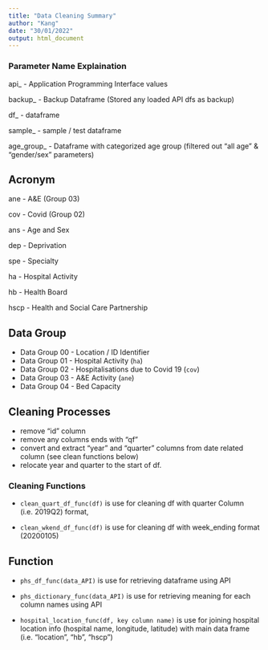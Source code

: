 ```yaml
---
title: "Data Cleaning Summary"
author: "Kang"
date: "30/01/2022"
output: html_document
---
```





### Parameter Name Explaination
api_ - Application Programming Interface values

backup_ - Backup Dataframe (Stored any loaded API dfs as backup)

df_ - dataframe

sample_ - sample / test dataframe

age_group_ - Dataframe with categorized age group (filtered out "all age" & "gender/sex" parameters)

## Acronym

ane - A&E (Group 03)

cov - Covid (Group 02)

ans - Age and Sex

dep - Deprivation 

spe - Specialty 

ha - Hospital Activity

hb - Health Board

hscp - Health and Social Care Partnership



## Data Group
* Data Group 00 -  Location / ID Identifier
* Data Group 01 - Hospital Activity (`ha`)
* Data Group 02 - Hospitalisations due to Covid 19 (`cov`)
* Data Group 03 -  A&E Activity (`ane`)
* Data Group 04 - Bed Capacity

## Cleaning Processes 
* remove "id" column
* remove any columns ends with "qf"
* convert and extract "year" and "quarter" columns from date related column (see clean functions below)
* relocate year and quarter to the start of df.

### Cleaning Functions

* `clean_quart_df_func(df)`
is use for cleaning df with quarter Column (i.e. 2019Q2) format,

* `clean_wkend_df_func(df)`
is use for cleaning df with week_ending format (20200105)


## Function

* `phs_df_func(data_API)`
is use for retrieving dataframe using API

* `phs_dictionary_func(data_API)`
is use for retrieving meaning for each column names using API

* `hospital_location_func(df, key column name)`
is use for joining hospital location info (hospital name, longitude, latitude) with main data frame
(i.e. "location", "hb", "hscp")


